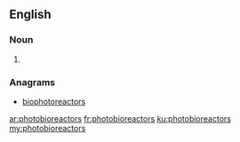 ==English==

===Noun===
{{head|en|noun plural form}}

# {{plural of|photobioreactor|lang=en}}

===Anagrams===
* [[biophotoreactors#English|biophotoreactors]]

[[ar:photobioreactors]]
[[fr:photobioreactors]]
[[ku:photobioreactors]]
[[my:photobioreactors]]